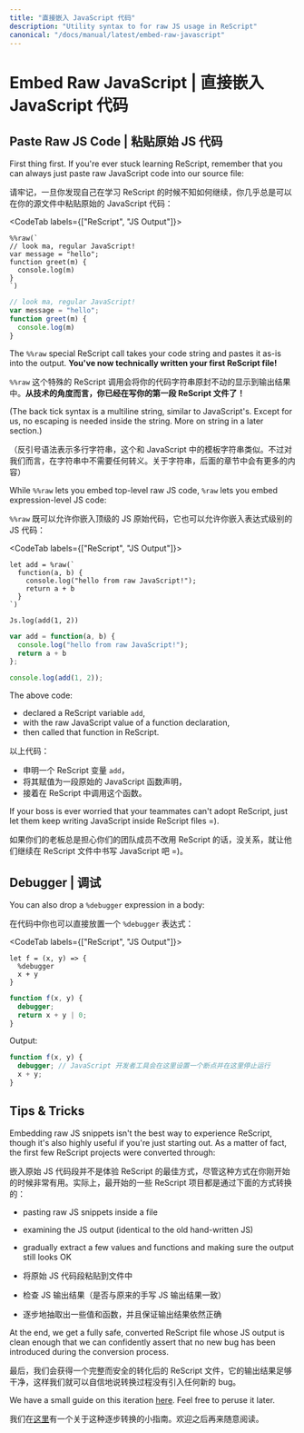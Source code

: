 ```yaml
---
title: "直接嵌入 JavaScript 代码"
description: "Utility syntax to for raw JS usage in ReScript"
canonical: "/docs/manual/latest/embed-raw-javascript"
---
```


# Embed Raw JavaScript | 直接嵌入 JavaScript 代码

## Paste Raw JS Code | 粘贴原始 JS 代码

First thing first. If you're ever stuck learning ReScript, remember that you can always just paste raw JavaScript code into our source file:

请牢记，一旦你发现自己在学习 ReScript 的时候不知如何继续，你几乎总是可以在你的源文件中粘贴原始的 JavaScript 代码：

<CodeTab labels={["ReScript", "JS Output"]}>

```res example
%%raw(`
// look ma, regular JavaScript!
var message = "hello";
function greet(m) {
  console.log(m)
}
`)
```
```js
// look ma, regular JavaScript!
var message = "hello";
function greet(m) {
  console.log(m)
}
```

</CodeTab>

The `%%raw` special ReScript call takes your code string and pastes it as-is into the output. **You've now technically written your first ReScript file!**

`%%raw` 这个特殊的 ReScript 调用会将你的代码字符串原封不动的显示到输出结果中。**从技术的角度而言，你已经在写你的第一段 ReScript 文件了！**

(The back tick syntax is a multiline string, similar to JavaScript's. Except for us, no escaping is needed inside the string. More on string in a later section.)

（反引号语法表示多行字符串，这个和 JavaScript 中的模板字符串类似。不过对我们而言，在字符串中不需要任何转义。关于字符串，后面的章节中会有更多的内容）

While `%%raw` lets you embed top-level raw JS code, `%raw` lets you embed expression-level JS code:

`%%raw` 既可以允许你嵌入顶级的 JS 原始代码，它也可以允许你嵌入表达式级别的 JS 代码：

<CodeTab labels={["ReScript", "JS Output"]}>

```res example
let add = %raw(`
  function(a, b) {
    console.log("hello from raw JavaScript!");
    return a + b
  }
`)

Js.log(add(1, 2))
```
```js
var add = function(a, b) {
  console.log("hello from raw JavaScript!");
  return a + b
};

console.log(add(1, 2));
```

</CodeTab>

The above code:
- declared a ReScript variable `add`,
- with the raw JavaScript value of a function declaration,
- then called that function in ReScript.


以上代码：
- 申明一个 ReScript 变量 `add`，
- 将其赋值为一段原始的 JavaScript 函数声明，
- 接着在 ReScript 中调用这个函数。

If your boss is ever worried that your teammates can't adopt ReScript, just let them keep writing JavaScript inside ReScript files =).

如果你们的老板总是担心你们的团队成员不改用 ReScript 的话，没关系，就让他们继续在 ReScript 文件中书写 JavaScript 吧 =)。

## Debugger | 调试

You can also drop a `%debugger` expression in a body:

在代码中你也可以直接放置一个 `%debugger` 表达式：

<CodeTab labels={["ReScript", "JS Output"]}>

```res example
let f = (x, y) => {
  %debugger
  x + y
}
```
```js
function f(x, y) {
  debugger;
  return x + y | 0;
}
```

</CodeTab>

Output:

```js
function f(x, y) {
  debugger; // JavaScript 开发者工具会在这里设置一个断点并在这里停止运行
  x + y;
}
```

## Tips & Tricks

Embedding raw JS snippets isn't the best way to experience ReScript, though it's also highly useful if you're just starting out. As a matter of fact, the first few ReScript projects were converted through:

嵌入原始 JS 代码段并不是体验 ReScript 的最佳方式，尽管这种方式在你刚开始的时候非常有用。实际上，最开始的一些 ReScript 项目都是通过下面的方式转换的：

- pasting raw JS snippets inside a file
- examining the JS output (identical to the old hand-written JS)
- gradually extract a few values and functions and making sure the output still looks OK

- 将原始 JS 代码段粘贴到文件中
- 检查 JS 输出结果（是否与原来的手写 JS 输出结果一致）
- 逐步地抽取出一些值和函数，并且保证输出结果依然正确


At the end, we get a fully safe, converted ReScript file whose JS output is clean enough that we can confidently assert that no new bug has been introduced during the conversion process.

最后，我们会获得一个完整而安全的转化后的 ReScript 文件，它的输出结果足够干净，这样我们就可以自信地说转换过程没有引入任何新的 bug。

We have a small guide on this iteration [here](converting-from-js.md). Feel free to peruse it later.

我们在[这里](converting-from-js.md)有一个关于这种逐步转换的小指南。欢迎之后再来随意阅读。
